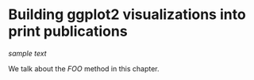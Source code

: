 # Building ggplot2 visualizations into print publications {#print-publications}

*sample text*

We talk about the _FOO_ method\index{FOO} in this chapter.


